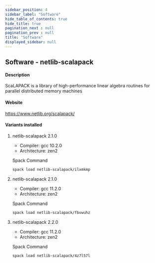 ```yaml
---
sidebar_position: 4
sidebar_label: "Software"
hide_table_of_contents: true
hide_title: true
pagination_next : null
pagination_prev : null
title: "Software"
displayed_sidebar: null
---
```


## Software - netlib-scalapack


#### Description
ScaLAPACK is a library of high-performance linear algebra routines for parallel distributed memory machines

#### Website
https://www.netlib.org/scalapack/

#### Variants installed

1. netlib-scalapack 2.1.0

    - Compiler: gcc 10.2.0
    - Architecture: zen2

    Spack Command
    ```bash
    spack load netlib-scalapack/ilxmkmp
    ```

2. netlib-scalapack 2.1.0

    - Compiler: gcc 11.2.0
    - Architecture: zen2

    Spack Command
    ```bash
    spack load netlib-scalapack/fbvwuhz
    ```

3. netlib-scalapack 2.2.0

    - Compiler: gcc 11.2.0
    - Architecture: zen2

    Spack Command
    ```bash
    spack load netlib-scalapack/4z7l57l
    ```
